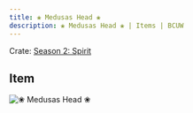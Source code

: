 ```yaml
---
title: ❀ Medusas Head ❀
description: ❀ Medusas Head ❀ | Items | BCUW
---
```


Crate: [Season 2: Spirit](/crates/season/s2/)

## Item
![❀ Medusas Head ❀](https://cdn.bcuw.xyz/2D/spirit/medusas_head.png)